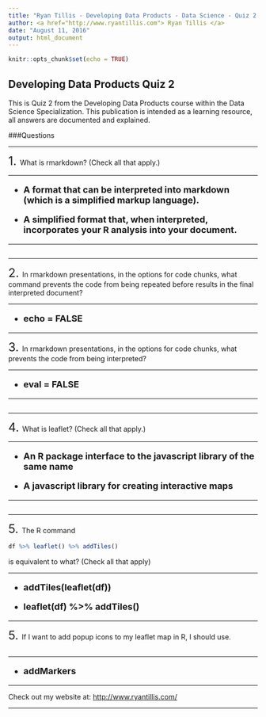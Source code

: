 ```yaml
---
title: "Ryan Tillis - Developing Data Products - Data Science - Quiz 2 - Coursera"
author: <a href="http://www.ryantillis.com"> Ryan Tillis </a>
date: "August 11, 2016"
output: html_document
---
```


```r
knitr::opts_chunk$set(echo = TRUE)
```

## Developing Data Products Quiz 2

This is Quiz 2 from the Developing Data Products course within the Data Science Specialization. This publication is intended as a learning resource, all answers are documented and explained.

###Questions
<hr>
<font size="+2">1.  </font> What is rmarkdown? (Check all that apply.)

<hr>

<font size="+1">
<b>

* A format that can be interpreted into markdown (which is a simplified markup language).

* A simplified format that, when interpreted, incorporates your R analysis into your document.

</b>
</font>

<hr>

```r

```

<hr>

<font size="+2">2.  </font> In rmarkdown presentations, in the options for code chunks, what command prevents the code from being repeated before results in the final interpreted document?

<hr>

<font size="+1">
<b>

* echo = FALSE

</b>
</font>

<hr>

<font size="+2">3.  </font> In rmarkdown presentations, in the options for code chunks, what prevents the code from being interpreted?

<hr>

<font size="+1"> 
<b>

* eval = FALSE

</b>

</font>

<hr>
```r

```

<hr>

<font size="+2">4.  </font> What is leaflet? (Check all that apply.)

<hr>

<font size="+1">
<b>

* An R package interface to the javascript library of the same name

* A javascript library for creating interactive maps

</b>
</font>

<hr>
```r

```

<hr>

<font size="+2">5.  </font> The R command

```r
df %>% leaflet() %>% addTiles()
```
is equivalent to what? (Check all that apply)

<hr>

<font size="+1">
<b>

* addTiles(leaflet(df))

* leaflet(df) %>% addTiles()

</b>
</font>

<hr>

<font size="+2">5.  </font> If I want to add popup icons to my leaflet map in R, I should use.

```r
```

<hr>

<font size="+1">
<b>

* addMarkers

</b>
</font>


<hr>

Check out my website at: <http://www.ryantillis.com/>

<hr>
